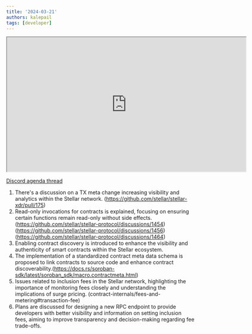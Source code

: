 ```yaml
---
title: '2024-03-21'
authors: kalepail
tags: [developer]
---
```


<iframe
  src="https://drive.google.com/file/d/1vSkQFbdg80548ShpjOpyD9scnQjebkQi/preview"
  width="640"
  height="360"
  allow="autoplay"
></iframe>

[Discord agenda thread](https://discord.com/channels/897514728459468821/1219381314931917000)

1.  There's a discussion on a TX meta change increasing visibility and analytics within the Stellar network. (https://github.com/stellar/stellar-xdr/pull/175)
2.  Read-only invocations for contracts is explained, focusing on ensuring certain functions remain read-only without side effects. (https://github.com/stellar/stellar-protocol/discussions/1454) (https://github.com/stellar/stellar-protocol/discussions/1456) (https://github.com/stellar/stellar-protocol/discussions/1464)
3.  Enabling contract discovery is introduced to enhance the visibility and authenticity of smart contracts within the Stellar ecosystem.
4.  The implementation of a standardized contract meta data schema is proposed to link contracts to source code and enhance contract discoverability.(https://docs.rs/soroban-sdk/latest/soroban_sdk/macro.contractmeta.html)
5.  Issues related to inclusion fees in the Stellar network, highlighting the importance of monitoring fees closely and understanding the implications of surge pricing. (contract-internals/fees-and-metering#transaction-fee)
6.  Plans are discussed for designing a new RPC endpoint to provide developers with better visibility and information on setting inclusion fees, aiming to improve transparency and decision-making regarding fee trade-offs.
